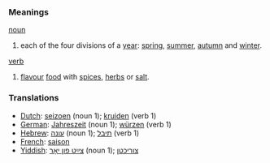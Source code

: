===Meanings===
[[noun]]
# each of the four divisions of a [[year]]: [[spring]], [[summer]], [[autumn]] and [[winter]].

[[verb]]
# [[flavour]] [[food]] with [[spice|spices]], [[herb|herbs]] or [[salt]].

===Translations===
* [[Dutch]]: [[seizoen]] (noun 1); [[kruiden]] (verb 1)
* [[German]]: [[Jahreszeit]] (noun 1); [[würzen]] (verb 1)
* [[Hebrew]]: [[עונה]] (noun 1);  [[תיבל]] (verb 1)
* [[French]]: [[saison]]
* [[Yiddish]]: [[צײַט פון יאָר]] (noun 1); [[צוריכטן]]